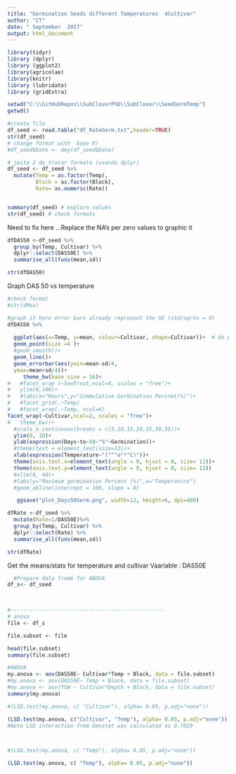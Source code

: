 ```yaml
---
title: "Germination Seeds different Temperatures  4Cultivar"
author: "CT"
date: " September  2017"
output: html_document
---
```


```r
library(tidyr)
library (dplyr)
library (ggplot2)  
library(agricolae)
library(knitr)
library (lubridate)
library (gridExtra)
```


```r
setwd("C:\\GitHubRepos\\SubCloverPhD\\SubClover\\SeedGermTemp")
getwd()

#create file
df_seed <- read.table("df_RateGerm.txt",header=TRUE)
str(df_seed)
# change format with  base R)
#df_seed$Date <- dmy(df_seed$Date)

# jeito 2 de trocar formato (usando dplyr)
df_seed <- df_seed %>%
  mutate(Temp = as.factor(Temp), 
         Block = as.factor(Block),
         Rate= as.numeric(Rate))


summary(df_seed) # explore values
str(df_seed) # check formats
```

Need to fix here ...Replace the NA's per zero values to graphic it  

```r
dfDAS50 <-df_seed %>%
  group_by(Temp, Cultivar) %>%
  dplyr::select(DAS50E) %>%
  summarise_all(funs(mean,sd))

str(dfDAS50)
```


Graph DAS 50 vs temperature 


```r
#check format
#str(dMax)

#graph it here error bars already represent the SE (std/sqrtn = 4)
dfDAS50 %>%
  
  ggplot(aes(x=Temp, y=mean, colour=Cultivar, shape=Cultivar))+  # do percentage here
  geom_point(size =4 )+
  #geom_smooth()+
  geom_line()+
  geom_errorbar(aes(ymin=mean-sd/4,
  ymax=mean+sd/4))+
     theme_bw(base_size = 16)+
#   #facet_wrap (~SowTreat,ncol=4, scales = "free")+
#   ylim(0,100)+
#   #labs(x="Hours",y="Cummulative Germination Percnet(%)")+
#   #facet_grid(.~Temp)
#   #facet_wrap(.~Temp, ncol=6)
facet_wrap(~Cultivar,ncol=2, scales = "free")+
#   theme_bw()+
  #scale_x_continuous(breaks = c(5,10,15,20,25,30,35))+
  ylim(0, 10)+
  ylab(expression(Days~to~50~"%"~Germination))+
  #theme(text = element_text(size=12))+
  xlab(expression(Temperature~"("^"o"*"C)"))+
  theme(axis.text.x=element_text(angle = 0, hjust = 0, size= 11))+
  theme(axis.text.y=element_text(angle = 0, hjust = 0, size= 12))
  #xlim(0, 40)+
  #labs(y="Maximum germination Percent (%)",x="Temperature") 
  #geom_abline(intercept = 100, slope = 0)

   ggsave("plot_Days50Germ.png", width=12, height=6, dpi=400)

```

```r
dfRate <-df_seed %>%
  mutate(Rate=1/DAS50E)%>%
  group_by(Temp, Cultivar) %>%
  dplyr::select(Rate) %>%
  summarise_all(funs(mean,sd))

str(dfRate)

```




Get the means/stats  for temperature and cultivar 
Vaariable : DAS50E

```r
  #Prepare data frame for ANOVA
df_s<- df_seed
  


#-------------------------------------------------
# anova 
file <- df_s

file.subset <- file 

head(file.subset)
summary(file.subset)

```

```r

#ANOVA
my.anova <- aov(DAS50E~ Cultivar*Temp + Block, data = file.subset)
#my.anova <- aov(DAS50E~ Temp + Block, data = file.subset)
#my.anova <- aov(TSW ~ Cultivar*Depth + Block, data = file.subset)
summary(my.anova)
```

```r

#(LSD.test(my.anova, c( "Cultivar"), alpha= 0.05, p.adj="none"))

(LSD.test(my.anova, c("Cultivar", "Temp"), alpha= 0.05, p.adj="none"))
#Note LSD interaction from Genstat was calculated as 0.7029 



#(LSD.test(my.anova, c( "Temp"), alpha= 0.05, p.adj="none"))

```



```r

(LSD.test(my.anova, c( "Temp"), alpha= 0.05, p.adj="none"))
```

 

